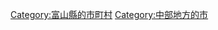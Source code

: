 {{Commonscat|Uozu, Toyama}}
{{Catmore}}

{{DEFAULTSORT:Uozu-shi}}
[[Category:富山縣的市町村|Category:富山縣的市町村]]
[[Category:中部地方的市|Category:中部地方的市]]